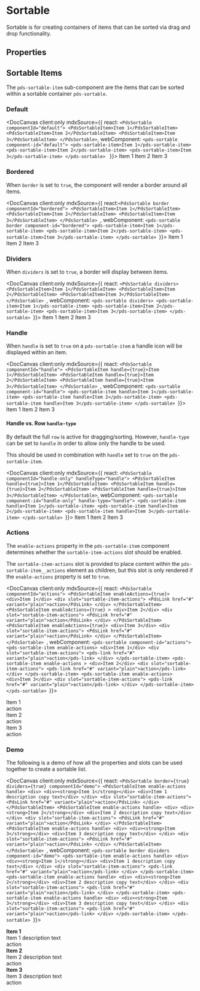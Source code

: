 
# Sortable

Sortable is for creating containers of items that can be sorted via drag and drop functionality.

## Properties

<DocArgsTable componentName='pds-sortable' docSource={components} />

## Sortable Items

The `pds-sortable-item` sub-component are the items that can be sorted within a sortable container `pds-sortable`.

<DocArgsTable componentName='pds-sortable-item' docSource={components} />

### Default

<DocCanvas client:only mdxSource={{
  react: `<PdsSortable componentId="default">
  <PdsSortableItem>Item 1</PdsSortableItem>
  <PdsSortableItem>Item 2</PdsSortableItem>
  <PdsSortableItem>Item 3</PdsSortableItem>
</PdsSortable>`,
  webComponent: `<pds-sortable component-id="default">
  <pds-sortable-item>Item 1</pds-sortable-item>
  <pds-sortable-item>Item 2</pds-sortable-item>
  <pds-sortable-item>Item 3</pds-sortable-item>
</pds-sortable>
`
}}>
  <pds-sortable component-id="default">
    <pds-sortable-item>Item 1</pds-sortable-item>
    <pds-sortable-item>Item 2</pds-sortable-item>
    <pds-sortable-item>Item 3</pds-sortable-item>
  </pds-sortable>
</DocCanvas>

### Bordered

When `border` is set to `true`, the component will render a border around all items.

<DocCanvas client:only mdxSource={{
  react:`<PdsSortable border componentId="bordered">
  <PdsSortableItem>Item 1</PdsSortableItem>
  <PdsSortableItem>Item 2</PdsSortableItem>
  <PdsSortableItem>Item 3</PdsSortableItem>
</PdsSortable>
  `,
  webComponent: `<pds-sortable border component-id="bordered">
  <pds-sortable-item>Item 1</pds-sortable-item>
  <pds-sortable-item>Item 2</pds-sortable-item>
  <pds-sortable-item>Item 3</pds-sortable-item>
</pds-sortable>
`}}>
  <pds-sortable border component-id="bordered">
    <pds-sortable-item>Item 1</pds-sortable-item>
    <pds-sortable-item>Item 2</pds-sortable-item>
    <pds-sortable-item>Item 3</pds-sortable-item>
  </pds-sortable>
</DocCanvas>

### Dividers

When `dividers` is set to `true`, a border will display between items.

<DocCanvas client:only mdxSource={{
  react: `<PdsSortable dividers>
  <PdsSortableItem>Item 1</PdsSortableItem>
  <PdsSortableItem>Item 2</PdsSortableItem>
  <PdsSortableItem>Item 3</PdsSortableItem>
</PdsSortable>
  `,
  webComponent: `<pds-sortable dividers>
  <pds-sortable-item>Item 1</pds-sortable-item>
  <pds-sortable-item>Item 2</pds-sortable-item>
  <pds-sortable-item>Item 3</pds-sortable-item>
</pds-sortable>
`}}>
  <pds-sortable dividers>
    <pds-sortable-item>Item 1</pds-sortable-item>
    <pds-sortable-item>Item 2</pds-sortable-item>
    <pds-sortable-item>Item 3</pds-sortable-item>
  </pds-sortable>
</DocCanvas>

### Handle

When `handle` is set to `true` on a `pds-sortable-item` a handle icon will be displayed within an item.

<DocCanvas client:only mdxSource={{
  react: `<PdsSortable componentId="handle">
  <PdsSortableItem handle={true}>Item 1</PdsSortableItem>
  <PdsSortableItem handle={true}>Item 2</PdsSortableItem>
  <PdsSortableItem handle={true}>Item 3</PdsSortableItem>
</PdsSortable>
  `,
  webComponent: `<pds-sortable component-id="handle">
  <pds-sortable-item handle>Item 1</pds-sortable-item>
  <pds-sortable-item handle>Item 2</pds-sortable-item>
  <pds-sortable-item handle>Item 3</pds-sortable-item>
</pds-sortable>
`}}>
  <pds-sortable component-id="handle">
    <pds-sortable-item handle>Item 1</pds-sortable-item>
    <pds-sortable-item handle>Item 2</pds-sortable-item>
    <pds-sortable-item handle>Item 3</pds-sortable-item>
  </pds-sortable>
</DocCanvas>

#### Handle vs. Row `handle-type`
By default the full `row` is active for dragging/sorting. However, `handle-type` can be set to `handle` in order to allow only the handle to be used.

This should be used in combination with `handle` set to `true` on the `pds-sortable-item`.

<DocCanvas client:only mdxSource={{
  react: `<PdsSortable componentId="handle-only" handleType="handle">
  <PdsSortableItem handle={true}>Item 1</PdsSortableItem>
  <PdsSortableItem handle={true}>Item 2</PdsSortableItem>
  <PdsSortableItem handle={true}>Item 3</PdsSortableItem>
</PdsSortable>`,
  webComponent: `<pds-sortable component-id="handle-only" handle-type="handle">
  <pds-sortable-item handle>Item 1</pds-sortable-item>
  <pds-sortable-item handle>Item 2</pds-sortable-item>
  <pds-sortable-item handle>Item 3</pds-sortable-item>
</pds-sortable>
`}}>
  <pds-sortable component-id="handle-only" handle-type="handle">
    <pds-sortable-item handle>Item 1</pds-sortable-item>
    <pds-sortable-item handle>Item 2</pds-sortable-item>
    <pds-sortable-item handle>Item 3</pds-sortable-item>
  </pds-sortable>
</DocCanvas>

### Actions

The `enable-actions` property in the `pds-sortable-item` component determines whether the `sortable-item-actions` slot should be enabled.

The `sortable-item-actions` slot is provided to place content within the `pds-sortable-item__actions` element as children, but this slot is only rendered if the `enable-actions` property is set to `true`.

<DocCanvas client:only mdxSource={{
  react: `<PdsSortable componentId="actions">
  <PdsSortableItem enableActions={true}>
    <div>Item 1</div>
    <div slot="sortable-item-actions">
      <PdsLink href="#" variant="plain">action</PdsLink>
    </div>
  </PdsSortableItem>
  <PdsSortableItem enableActions={true} >
    <div>Item 2</div>
    <div slot="sortable-item-actions">
      <PdsLink href="#" variant="plain">action</PdsLink>
    </div>
  </PdsSortableItem>
  <PdsSortableItem enableActions={true}>
    <div>Item 3</div>
    <div slot="sortable-item-actions">
      <PdsLink href="#" variant="plain">action</PdsLink>
    </div>
  </PdsSortableItem>
</PdsSortable>
  `,
  webComponent: `<pds-sortable component-id="actions">
  <pds-sortable-item enable-actions>
    <div>Item 1</div>
    <div slot="sortable-item-actions">
      <pds-link href="#" variant="plain">action</pds-link>
    </div>
  </pds-sortable-item>
  <pds-sortable-item enable-actions >
    <div>Item 2</div>
    <div slot="sortable-item-actions">
      <pds-link href="#" variant="plain">action</pds-link>
    </div>
  </pds-sortable-item>
  <pds-sortable-item enable-actions>
    <div>Item 3</div>
    <div slot="sortable-item-actions">
      <pds-link href="#" variant="plain">action</pds-link>
    </div>
  </pds-sortable-item>
</pds-sortable>
`}}>
  <pds-sortable component-id="actions">
    <pds-sortable-item enable-actions>
      <div>Item 1</div>
      <div slot="sortable-item-actions">
        <pds-link href="#" variant="plain">action</pds-link>
      </div>
    </pds-sortable-item>
    <pds-sortable-item enable-actions >
      <div>Item 2</div>
      <div slot="sortable-item-actions">
        <pds-link href="#" variant="plain">action</pds-link>
      </div>
    </pds-sortable-item>
    <pds-sortable-item enable-actions>
      <div>Item 3</div>
      <div slot="sortable-item-actions">
        <pds-link href="#" variant="plain">action</pds-link>
      </div>
    </pds-sortable-item>
  </pds-sortable>
</DocCanvas>

### Demo

The following is a demo of how all the properties and slots can be used together to create a sortable list.

<DocCanvas client:only mdxSource={{
  react: `<PdsSortable border={true} dividers={true} componentId="demo">
  <PdsSortableItem enable-actions handle>
    <div>
      <div><strong>Item 1</strong></div>
      <div>Item 1 description copy text</div>
    </div>
    <div slot="sortable-item-actions">
      <PdsLink href="#" variant="plain">action</PdsLink>
    </div>
  </PdsSortableItem>
  <PdsSortableItem enable-actions handle>
    <div>
      <div><strong>Item 2</strong></div>
      <div>Item 2 description copy text</div>
    </div>
    <div slot="sortable-item-actions">
      <PdsLink href="#" variant="plain">action</PdsLink>
    </div>
  </PdsSortableItem>
  <PdsSortableItem enable-actions handle>
    <div>
      <div><strong>Item 3</strong></div>
      <div>Item 3 description copy text</div>
    </div>
    <div slot="sortable-item-actions">
      <PdsLink href="#" variant="plain">action</PdsLink>
    </div>
  </PdsSortableItem>
</PdsSortable>
  `,
  webComponent: `<pds-sortable border dividers component-id="demo">
  <pds-sortable-item enable-actions handle>
    <div>
      <div><strong>Item 1</strong></div>
      <div>Item 1 description copy text</div>
    </div>
    <div slot="sortable-item-actions">
      <pds-link href="#" variant="plain">action</pds-link>
    </div>
  </pds-sortable-item>
  <pds-sortable-item enable-actions handle>
    <div>
      <div><strong>Item 2</strong></div>
      <div>Item 2 description copy text</div>
    </div>
    <div slot="sortable-item-actions">
      <pds-link href="#" variant="plain">action</pds-link>
    </div>
  </pds-sortable-item>
  <pds-sortable-item enable-actions handle>
    <div>
      <div><strong>Item 3</strong></div>
      <div>Item 3 description copy text</div>
    </div>
    <div slot="sortable-item-actions">
      <pds-link href="#" variant="plain">action</pds-link>
    </div>
  </pds-sortable-item>
</pds-sortable>
`}}>
  <pds-sortable border dividers component-id="demo">
    <pds-sortable-item enable-actions handle>
      <div>
        <div><strong>Item 1</strong></div>
        <div>Item 1 description text</div>
      </div>
      <div slot="sortable-item-actions">
        <pds-link href="#" variant="plain">action</pds-link>
      </div>
    </pds-sortable-item>
    <pds-sortable-item enable-actions handle>
      <div>
        <div><strong>Item 2</strong></div>
        <div>Item 2 description text</div>
      </div>
      <div slot="sortable-item-actions">
        <pds-link href="#" variant="plain">action</pds-link>
      </div>
    </pds-sortable-item>
    <pds-sortable-item enable-actions handle>
      <div>
        <div><strong>Item 3</strong></div>
        <div>Item 3 description text</div>
      </div>
      <div slot="sortable-item-actions">
        <pds-link href="#" variant="plain">action</pds-link>
      </div>
    </pds-sortable-item>
  </pds-sortable>
</DocCanvas>
